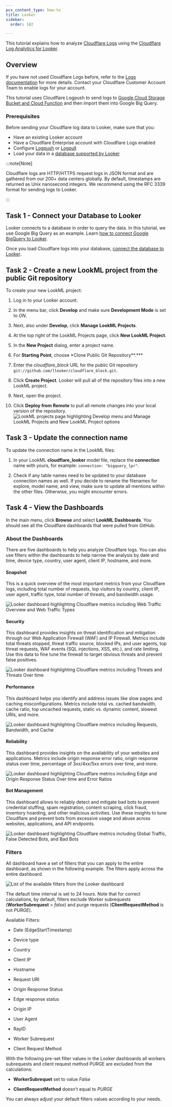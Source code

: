 ```yaml
---
pcx_content_type: how-to
title: Looker
sidebar:
  order: 102

---
```


This tutorial explains how to analyze [Cloudflare Logs](https://www.cloudflare.com/products/cloudflare-logs/) using the [Cloudflare Log Analytics for Looker](https://looker.com/platform/blocks/source/cloudflare-log-analytics).

## Overview

If you have not used Cloudflare Logs before, refer to the [Logs documentation](/logs/) for more details. Contact your Cloudflare Customer Account Team to enable logs for your account.

This tutorial uses Cloudflare Logpush to send logs to [Google Cloud Storage Bucket and Cloud Function](/analytics/analytics-integrations/google-cloud/) and then import them into Google Big Query.

### Prerequisites

Before sending your Cloudflare log data to Looker, make sure that you:

* Have an existing Looker account
* Have a Cloudflare Enterprise account with Cloudflare Logs enabled
* Configure [Logpush](/logs/about/) or [Logpull](/logs/logpull/)
* Load your data in a [database supported by Looker](https://looker.com/solutions/other-databases)

:::note[Note]


Cloudflare logs are HTTP/HTTPS request logs in JSON format and are gathered from our 200+ data centers globally. By default, timestamps are returned as Unix nanosecond integers. We recommend using the RFC 3339 format for sending logs to Looker.


:::

## Task 1 - Connect your Database to Looker

Looker connects to a database in order to query the data. In this tutorial, we use Google Big Query as an example. Learn [how to connect Google BigQuery to Looker](https://docs.looker.com/setup-and-management/database-config/google-bigquery#create_a_temporary_dataset_for_persistent_derived_tables).

Once you load Cloudflare logs into your database, [connect the database to Looker](https://docs.looker.com/setup-and-management/connecting-to-db).

## Task 2 - Create a new LookML project from the public Git repository

To create your new LookML project:

1. Log in to your Looker account.

2. In the menu bar, click **Develop** and make sure **Development Mode** is set to *ON*.

3. Next, also under **Develop**, click **Manage LookML Projects**.

4. At the top right of the LookML Projects page, click **New LookML Project**.

5. In the **New Project** dialog, enter a project name.

6. For **Starting Point**, choose \*Clone Public Git Repository\*\*.\*\*\*

7. Enter the *cloudflare\_block* URL for the public Git repository `git://github.com/llooker/cloudflare_block.git`.

8. Click **Create Project**. Looker will pull all of the repository files into a new LookML project.

9. Next, open the project.

10. Click **Deploy from Remote** to pull all remote changes into your local version of the repository.
    ![LookML projects page highlighting Develop menu and Manage LookML Projects and New LookML Project options](~/assets/images/fundamentals/looker/screenshots/develop-look-ml-project.png)

## Task 3 - Update the connection name

To update the connection name in the LookML files:

1. In your LookML **cloudflare\_looker** model file, replace the **connection** name with yours, for example:
   `connection: "bigquery_lpr"`.

2. Check if any table names need to be updated to your database connection names as well. If you decide to rename the filenames for explore, model name, and view, make sure to update all mentions within the other files. Otherwise, you might encounter errors.

## Task 4 - View the Dashboards

In the main menu, click **Browse** and select **LookML Dashboards**. You should see all the Cloudflare dashboards that were pulled from GitHub.

### About the Dashboards

There are five dashboards to help you analyze Cloudflare logs. You can also use filters within the dashboards to help narrow the analysis by date and time, device type, country, user agent, client IP, hostname, and more.

#### Snapshot

This is a quick overview of the most important metrics from your Cloudflare logs, including total number of requests, top visitors by country, client IP, user agent, traffic type, total number of threats, and bandwidth usage.

![Looker dashboard highlighting Cloudflare metrics including Web Traffic Overview and Web Traffic Types](~/assets/images/fundamentals/looker/dashboards/snapshot-cloudflare-dashboard-looker.png)

#### Security

This dashboard provides insights on threat identification and mitigation through our Web Application Firewall (WAF) and IP Firewall. Metrics include total threats stopped, threat traffic source, blocked IPs, and user agents, top threat requests, WAF events (SQL injections, XSS, etc.), and rate limiting. Use this data to fine tune the firewall to target obvious threats and prevent false positives.

![Looker dashboard highlighting Cloudflare metrics including Threats and Threats Over time](~/assets/images/fundamentals/looker/dashboards/security-cloudflare-dashboard-looker.png)

#### Performance

This dashboard helps you identify and address issues like slow pages and caching misconfigurations. Metrics include total vs. cached bandwidth, cache ratio, top uncached requests, static vs. dynamic content, slowest URIs, and more.

![Looker dashboard highlighting Cloudflare metrics including Requests, Bandwidth, and Cache](~/assets/images/fundamentals/looker/dashboards/performance-cloudflare-dashboard-looker.png)

#### Reliability

This dashboard provides insights on the availability of your websites and applications. Metrics include origin response error ratio, origin response status over time, percentage of 3xx/4xx/5xx errors over time, and more.

![Looker dashboard highlighting Cloudflare metrics including Edge and Origin Response Status Over time and Error Ratios](~/assets/images/fundamentals/looker/dashboards/reliability-cloudflare-dashboard-looker.png)

#### Bot Management

This dashboard allows to reliably detect and mitigate bad bots to prevent credential stuffing, spam registration, content scraping, click fraud, inventory hoarding, and other malicious activities. Use these insights to tune Cloudflare and prevent bots from excessive usage and abuse across websites, applications, and API endpoints.

![Looker dashboard highlighting Cloudflare metrics including Global Traffic, False Detected Bots, and Bad Bots](~/assets/images/fundamentals/looker/dashboards/bot-management-cloudflare-dashboard-looker.png)

### Filters

All dashboard have a set of filters that you can apply to the entire dashboard, as shown in the following example. The filters apply across the entire dashboard.

![List of the available filters from the Looker dashboard](~/assets/images/fundamentals/looker/screenshots/cloudflare-looker-dashboard-filters.png)

The default time interval is set to 24 hours. Note that for correct calculations, by default, filters exclude Worker subrequests (**WorkerSubrequest** = *false*) and purge requests (**ClientRequestMethod** is not *PURGE*).

Available Filters:

* Date (EdgeStartTimestamp)

* Device type

* Country

* Client IP

* Hostname

* Request URI

* Origin Response Status

* Edge response status

* Origin IP

* User Agent

* RayID

* Worker Subrequest

* Client Request Method

With the following pre-set filter values in the Looker dashboards all workers subrequests and client request method PURGE are excluded from the calculations:

* **WorkerSubrequet** set to value *False*

* **ClientRequestMethod** doesn’t equal to *PURGE*

You can always adjust your default filters values according to your needs.
